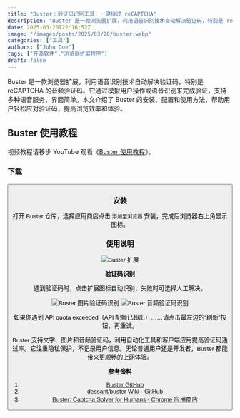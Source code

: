 ```yaml
---
title: "Buster：验证码识别工具，一键绕过 reCAPTCHA"
description: "Buster 是一款浏览器扩展，利用语音识别技术自动解决验证码，特别是 reCAPTCHA 的音频验证码。它通过模拟用户操作或语音识别来完成验证，支持多种语音服务，界面简单。本文介绍了 Buster 的安装、配置和使用方法，帮助用户轻松应对验证码，提高浏览效率和体验。"
date: 2025-03-20T22:16:52Z
image: "/images/posts/2025/03/20/buster.webp"
categories: ["工具"]
authors: ["John Doe"]
tags: ["开源软件","浏览器扩展程序"]
draft: false
---
```


Buster 是一款浏览器扩展，利用语音识别技术自动解决验证码，特别是 reCAPTCHA 的音频验证码。它通过模拟用户操作或语音识别来完成验证，支持多种语音服务，界面简单。本文介绍了 Buster 的安装、配置和使用方法，帮助用户轻松应对验证码，提高浏览效率和体验。

## Buster 使用教程

<Notice type="note">视频教程请移步 YouTube 观看《[Buster 使用教程](https://youtu.be/YOS9jgGcbK0)》。</Notice>

### 下载

<Button label="Buster 下载" link="https://github.com/dessant/buster" style="solid" />

### 安装

打开 Buster 仓库，选择应用商店点击 `添加至浏览器` 安装，完成后浏览器右上角显示图标。

### 使用说明

<Image
    src="/images/posts/2025/03/20/buster-kuo-zhan.webp"
    alt="Buster 扩展"
/>

**验证码识别**

遇到验证码时，点击扩展图标自动识别，失败时可选择人工解决。

<Image
    src="/images/posts/2025/03/20/buster-tu-pian-yan-zheng-ma-shi-bie.webp"
    alt="Buster 图片验证码识别"
/>
<Image
    src="/images/posts/2025/03/20/buster-yin-pin-yan-zheng-ma-shi-bie.webp"
    alt="Buster 音频验证码识别"
/>

<Notice type="info">如果你遇到 APl quota exceeded（APl 配额已超出）……请点击最左边的“刷新”按钮，再重试。</Notice>

Buster 支持文字、图片和音频验证码，利用自动化工具和客户端应用提高验证码通过率。它注重隐私保护，不记录用户信息。无论普通用户还是开发者，Buster 都能带来更顺畅的上网体验。

**参考资料**

1. [Buster GitHub](https://github.com/dessant/buster)
2. [dessant/buster Wiki - GitHub](https://github.com/dessant/buster/wiki)
3. [Buster: Captcha Solver for Humans - Chrome 应用商店](https://chromewebstore.google.com/detail/buster-captcha-solver-for/mpbjkejclgfgadiemmefgebjfooflfhl)